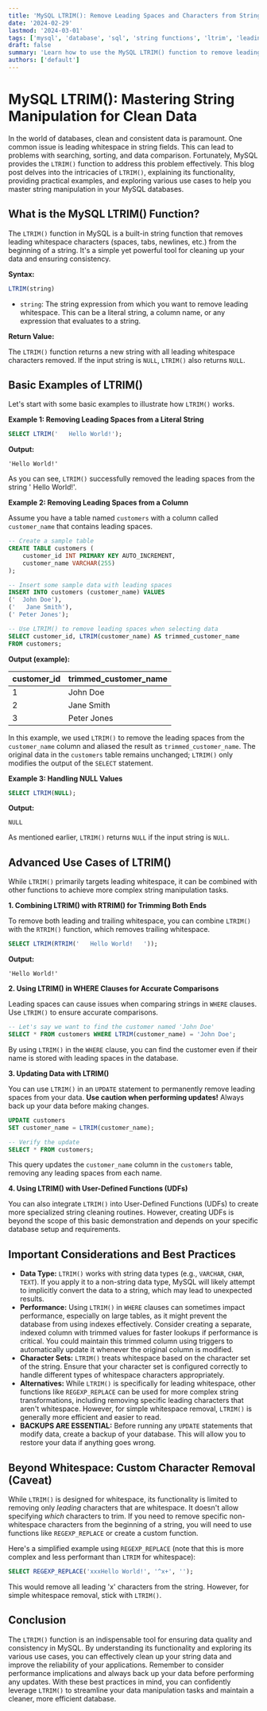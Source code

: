 ```yaml
---
title: 'MySQL LTRIM(): Remove Leading Spaces and Characters from Strings'
date: '2024-02-29'
lastmod: '2024-03-01'
tags: ['mysql', 'database', 'sql', 'string functions', 'ltrim', 'leading spaces', 'string manipulation']
draft: false
summary: 'Learn how to use the MySQL LTRIM() function to remove leading spaces and custom characters from strings. Includes detailed explanations, examples, and practical use cases.'
authors: ['default']
---
```


# MySQL LTRIM(): Mastering String Manipulation for Clean Data

In the world of databases, clean and consistent data is paramount. One common issue is leading whitespace in string fields.  This can lead to problems with searching, sorting, and data comparison. Fortunately, MySQL provides the `LTRIM()` function to address this problem effectively. This blog post delves into the intricacies of `LTRIM()`, explaining its functionality, providing practical examples, and exploring various use cases to help you master string manipulation in your MySQL databases.

## What is the MySQL LTRIM() Function?

The `LTRIM()` function in MySQL is a built-in string function that removes leading whitespace characters (spaces, tabs, newlines, etc.) from the beginning of a string. It's a simple yet powerful tool for cleaning up your data and ensuring consistency.

**Syntax:**

```sql
LTRIM(string)
```

*   `string`:  The string expression from which you want to remove leading whitespace. This can be a literal string, a column name, or any expression that evaluates to a string.

**Return Value:**

The `LTRIM()` function returns a new string with all leading whitespace characters removed. If the input string is `NULL`, `LTRIM()` also returns `NULL`.

## Basic Examples of LTRIM()

Let's start with some basic examples to illustrate how `LTRIM()` works.

**Example 1: Removing Leading Spaces from a Literal String**

```sql
SELECT LTRIM('   Hello World!');
```

**Output:**

```
'Hello World!'
```

As you can see, `LTRIM()` successfully removed the leading spaces from the string '   Hello World!'.

**Example 2: Removing Leading Spaces from a Column**

Assume you have a table named `customers` with a column called `customer_name` that contains leading spaces.

```sql
-- Create a sample table
CREATE TABLE customers (
    customer_id INT PRIMARY KEY AUTO_INCREMENT,
    customer_name VARCHAR(255)
);

-- Insert some sample data with leading spaces
INSERT INTO customers (customer_name) VALUES
('  John Doe'),
('   Jane Smith'),
(' Peter Jones');

-- Use LTRIM() to remove leading spaces when selecting data
SELECT customer_id, LTRIM(customer_name) AS trimmed_customer_name
FROM customers;
```

**Output (example):**

| customer_id | trimmed_customer_name |
|---|---|
| 1 | John Doe |
| 2 | Jane Smith |
| 3 | Peter Jones |

In this example, we used `LTRIM()` to remove the leading spaces from the `customer_name` column and aliased the result as `trimmed_customer_name`.  The original data in the `customers` table remains unchanged; `LTRIM()` only modifies the output of the `SELECT` statement.

**Example 3: Handling NULL Values**

```sql
SELECT LTRIM(NULL);
```

**Output:**

```
NULL
```

As mentioned earlier, `LTRIM()` returns `NULL` if the input string is `NULL`.

## Advanced Use Cases of LTRIM()

While `LTRIM()` primarily targets leading whitespace, it can be combined with other functions to achieve more complex string manipulation tasks.

**1.  Combining LTRIM() with RTRIM() for Trimming Both Ends**

To remove both leading and trailing whitespace, you can combine `LTRIM()` with the `RTRIM()` function, which removes trailing whitespace.

```sql
SELECT LTRIM(RTRIM('   Hello World!   '));
```

**Output:**

```
'Hello World!'
```

**2.  Using LTRIM() in WHERE Clauses for Accurate Comparisons**

Leading spaces can cause issues when comparing strings in `WHERE` clauses. Use `LTRIM()` to ensure accurate comparisons.

```sql
-- Let's say we want to find the customer named 'John Doe'
SELECT * FROM customers WHERE LTRIM(customer_name) = 'John Doe';
```

By using `LTRIM()` in the `WHERE` clause, you can find the customer even if their name is stored with leading spaces in the database.

**3.  Updating Data with LTRIM()**

You can use `LTRIM()` in an `UPDATE` statement to permanently remove leading spaces from your data.  **Use caution when performing updates!** Always back up your data before making changes.

```sql
UPDATE customers
SET customer_name = LTRIM(customer_name);

-- Verify the update
SELECT * FROM customers;
```

This query updates the `customer_name` column in the `customers` table, removing any leading spaces from each name.

**4.  Using LTRIM() with User-Defined Functions (UDFs)**

You can also integrate `LTRIM()` into User-Defined Functions (UDFs) to create more specialized string cleaning routines. However, creating UDFs is beyond the scope of this basic demonstration and depends on your specific database setup and requirements.

## Important Considerations and Best Practices

*   **Data Type:**  `LTRIM()` works with string data types (e.g., `VARCHAR`, `CHAR`, `TEXT`).  If you apply it to a non-string data type, MySQL will likely attempt to implicitly convert the data to a string, which may lead to unexpected results.
*   **Performance:**  Using `LTRIM()` in `WHERE` clauses can sometimes impact performance, especially on large tables, as it might prevent the database from using indexes effectively. Consider creating a separate, indexed column with trimmed values for faster lookups if performance is critical.  You could maintain this trimmed column using triggers to automatically update it whenever the original column is modified.
*   **Character Sets:** `LTRIM()` treats whitespace based on the character set of the string. Ensure that your character set is configured correctly to handle different types of whitespace characters appropriately.
*   **Alternatives:** While `LTRIM()` is specifically for leading whitespace, other functions like `REGEXP_REPLACE` can be used for more complex string transformations, including removing specific leading characters that aren't whitespace.  However, for simple whitespace removal, `LTRIM()` is generally more efficient and easier to read.
*   **BACKUPS ARE ESSENTIAL:** Before running any `UPDATE` statements that modify data, create a backup of your database. This will allow you to restore your data if anything goes wrong.

## Beyond Whitespace:  Custom Character Removal (Caveat)

While `LTRIM()` is designed for whitespace, its functionality is limited to removing only *leading* characters that are whitespace. It doesn't allow specifying *which* characters to trim.  If you need to remove specific non-whitespace characters from the beginning of a string, you will need to use functions like `REGEXP_REPLACE` or create a custom function.

Here's a simplified example using `REGEXP_REPLACE` (note that this is more complex and less performant than `LTRIM` for whitespace):

```sql
SELECT REGEXP_REPLACE('xxxHello World!', '^x+', '');
```

This would remove all leading 'x' characters from the string.  However, for simple whitespace removal, stick with `LTRIM()`.

## Conclusion

The `LTRIM()` function is an indispensable tool for ensuring data quality and consistency in MySQL. By understanding its functionality and exploring its various use cases, you can effectively clean up your string data and improve the reliability of your applications. Remember to consider performance implications and always back up your data before performing any updates. With these best practices in mind, you can confidently leverage `LTRIM()` to streamline your data manipulation tasks and maintain a cleaner, more efficient database.
